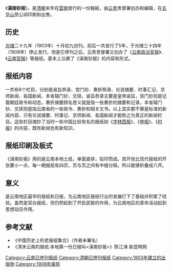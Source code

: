 {{orphan|time=2015-01-12T08:22:41+00:00}}
《'''滇南钞报'''》，是[[清朝|清朝]]末年在[[雲南|雲南]]發行的一份報紙，由[[云贵|云贵]]贵督署创办和编辑，在[[五华山|五华山]]劳公祠印刷和出售。

==历史==
[[光绪|光绪]]二十九年（1903年）十月初九创刊。前后一共发行了5年，于光绪三十四年（1908年）停止发行。但是它停刊之后，云贵贵督署又创办了《[[云南政治官报|云南政治官报]]》、《[[云南官报|云南官报]]》等报纸。基本上沿袭了《滇南钞报》的内容和形式。

==报纸内容==
一共有8个栏目，分别是谕旨恭录、宫门钞、奏折照录、论说摘要、时事汇记、京师新闻、各国新闻、本省辕门钞、文牍。谕旨恭录主要是皇帝谕旨，宫门钞则是记载朝廷政令和动态，奏折摘要顾名思义就是指一些奏折的摘要和记录，本省辕门钞、文牍则是指云南省的一些政令、奏折和相关文书。以上其实都不算是标准的新闻内容，只有论说摘要、时事记、京师新闻、各国新闻才能称之为真正的新闻栏目。这些栏目摘抄了当时一些中国比较有名的报纸如《[[字林西报|字林西报]]》、《[[申报|申报]]》、《[[时报|时报]]》的内容，既有新闻也有新知识。

==报纸印刷及板式==
《滇南钞报》用的是云南本地土纸，单面直排，铅印而成。其开张比现代报纸的开张要小一点，每一期报纸有四页，页与页之间有中缝分隔，所以能够折叠成八开。

==意义==
是云南地区最早的报纸和日报，为云南地区报纸行业的发展打下了基础并积累了经验。虽然是官办报纸，但仍然起到了开启民智的作用，为云南地区的革命活动起到思想动员作用。

==参考文献==
*《中国历史上的老报纸集合》（作者未署名）
*《清末云南的报纸:本地第一份日报叫<滇南钞报>》陈江涛 新昆明网

[[Category:云南已停刊报纸|Category:云南已停刊报纸]]
[[Category:清朝已停刊报纸|Category:清朝已停刊报纸]]
[[Category:1903年建立的出版物|Category:1903年建立的出版物]]
[[Category:1908年废除|Category:1908年废除]]